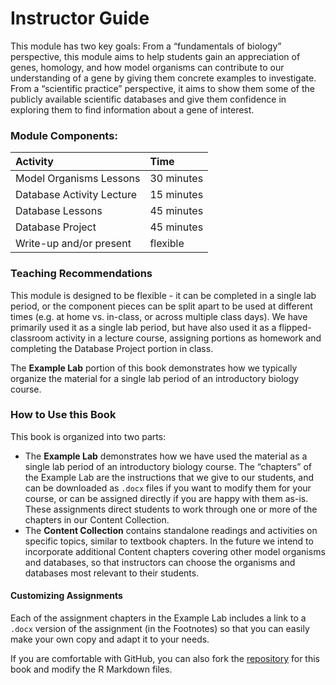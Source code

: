 # Instructor Guide {-}

This module has two key goals: From a "fundamentals of biology" perspective, this module aims to help students gain an appreciation of genes, homology, and how model organisms can contribute to our understanding of a gene by giving them concrete examples to investigate.  From a "scientific practice" perspective, it aims to show them some of the publicly available scientific databases and give them confidence in exploring them to find information about a gene of interest.

### Module Components: {-}

| Activity | Time |
| :-- | :- |
| Model Organisms Lessons | 30 minutes |
| Database Activity Lecture | 15 minutes |
| Database Lessons | 45 minutes |
| Database Project | 45 minutes |
| Write-up and/or present | flexible |

### Teaching Recommendations {-}

This module is designed to be flexible - it can be completed in a single lab period, or the component pieces can be split apart to be used at different times (e.g. at home vs. in-class, or across multiple class days).  We have primarily used it as a single lab period, but have also used it as a flipped-classroom activity in a lecture course, assigning portions as homework and completing the Database Project portion in class.

The **Example Lab** portion of this book demonstrates how we typically organize the material for a single lab period of an introductory biology course.

### How to Use this Book {-}

This book is organized into two parts:

- The **Example Lab** demonstrates how we have used the material as a single lab period of an introductory biology course. The "chapters" of the Example Lab are the instructions that we give to our students, and can be downloaded as `.docx` files if you want to modify them for your course, or can be assigned directly if you are happy with them as-is.  These assignments direct students to work through one or more of the chapters in our Content Collection.
- The **Content Collection** contains standalone readings and activities on specific topics, similar to textbook chapters.  In the future we intend to incorporate additional Content chapters covering other model organisms and databases, so that instructors can choose the organisms and databases most relevant to their students.

#### Customizing Assignments {-}

Each of the assignment chapters in the Example Lab includes a link to a `.docx` version of the assignment (in the Footnotes) so that you can easily make your own copy and adapt it to your needs.  

If you are comfortable with GitHub, you can also fork the [repository](https://github.com/C-MOOR/module-model-org-db) for this book and modify the R Markdown files.


